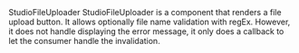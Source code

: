
<Meta of={StudioFileUploaderStories} />

<Heading level={1} size='small'>
  StudioFileUploader
</Heading>
<Paragraph>
  StudioFileUploader is a component that renders a file upload button. It allows optionally file
  name validation with regEx. However, it does not handle displaying the error message, it only does
  a callback to let the consumer handle the invalidation.
</Paragraph>

<Canvas of={StudioFileUploaderStories.Preview} />
